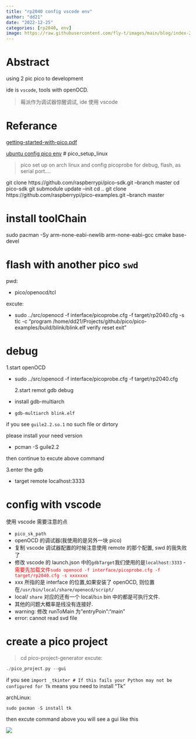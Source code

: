 ```yaml
---
title: "rp2040 config vscode env"
author: "dd21"
date: "2022-12-25"
categories: [rp2040, env]
image: https://raw.githubusercontent.com/fly-t/images/main/blog/index-2022-12-25-15-32-18.png
---
```


# Abstract

using 2 pic pico to development

ide is `vscode`, tools with openOCD.

> 莓派作为调试器惊醒调试, ide 使用 vscode

# Referance

[getting-started-with-pico.pdf](extension://bfdogplmndidlpjfhoijckpakkdjkkil/pdf/viewer.html?file=https%3A%2F%2Fdatasheets.raspberrypi.com%2Fpico%2Fgetting-started-with-pico.pdf)

[ubuntu config pico env](https://www.bilibili.com/video/BV1XD4y1W75X?t=520.0)
# pico_setup_linux

> pico set up on arch linux and config picoprobe for debug, flash, as serial port....

git clone https://github.com/raspberrypi/pico-sdk.git --branch master
cd pico-sdk
git submodule update --init
cd ..
git clone https://github.com/raspberrypi/pico-examples.git --branch master

# install toolChain

sudo pacman -Sy
arm-none-eabi-newlib
arm-none-eabi-gcc
cmake
base-devel

# flash with another pico `swd`

pwd:

- pico/openocd/tcl

excute:

- sudo ../src/openocd -f interface/picoprobe.cfg -f target/rp2040.cfg -s tlc -c "program /home/dd21/Projects/github/pico/pico-examples/build/blink/blink.elf verify reset exit"

# debug

1.start openOCD

- sudo ../src/openocd -f interface/picoprobe.cfg -f target/rp2040.cfg

  2.start remot gdb debug

- install gdb-multiarch
- `gdb-multiarch blink.elf`

if you see `guile2.2.so.1` no such file or dirtory

please install your need version

- pcman -S guile2.2

then continue to excute above command

3.enter the gdb

- target remote localhost:3333

# config with vscode

使用 vscode 需要注意的点

- `pico_sk_path`
- openOCD 的调试器(我使用的是另外一块 pico)
- 复制 vscode 调试器配置的时候注意使用 remote 的那个配置, swd 的我失败了
- 修改 vscode 的 launch.json 中的`gdbTarget`我们使用的是`localhost:3333` -<font color='red'> 需要先加载文件`sudo openocd -f interface/picoprobe.cfg -f target/rp2040.cfg -s xxxxxxx` </font>
- xxx 所指的是 interface 的位置,如果安装了 openOCD, 则位置在`/usr/bin/local/share/openocd/script/`
- local/ `share` 对应的还有一个 local/`bin` bin 中的都是可执行文件.
- 其他的问题大概率是线没有连接好.
- warning: 修改 runToMain 为"entryPoin":"main"
- error: cannot read svd file

# create a pico project

> cd pico-project-generator
> excute:

```c
./pico_project.py --gui
```

if you see `    import _tkinter # If this fails your Python may not be configured for Tk` means you need to install "Tk"

archLinux:

```c
sudo pacman -S install tk
```

then excute command above you will see a gui like this

![](https://raw.githubusercontent.com/fly-t/images/main/blog/index-2022-12-25-19-37-03.png)


